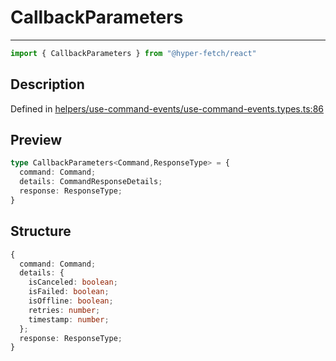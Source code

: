 

# CallbackParameters

<div class="api-docs__separator" data-reactroot="">

---

</div><div class="api-docs__import" data-reactroot="">

```ts
import { CallbackParameters } from "@hyper-fetch/react"
```

</div><div class="api-docs__section">

## Description

</div><div class="api-docs__description"><span class="api-docs__do-not-parse">



</span></div><p class="api-docs__definition">

Defined in [helpers/use-command-events/use-command-events.types.ts:86](https://github.com/BetterTyped/hyper-fetch/blob/aff5c35a/packages/react/src/helpers/use-command-events/use-command-events.types.ts#L86)

</p><div class="api-docs__section">

## Preview

</div><div class="api-docs__preview type">

```ts
type CallbackParameters<Command,ResponseType> = {
  command: Command; 
  details: CommandResponseDetails; 
  response: ResponseType; 
}
```

</div><div class="api-docs__section">

## Structure

</div><div class="api-docs__returns">

```ts
{
  command: Command;
  details: {
    isCanceled: boolean;
    isFailed: boolean;
    isOffline: boolean;
    retries: number;
    timestamp: number;
  };
  response: ResponseType;
}
```

</div>